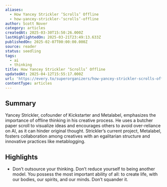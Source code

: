 ```yaml
---
aliases:
  - How Yancey Strickler ‘Scrolls’ Offline
  - how-yancey-strickler-‘scrolls’-offline
author: Scott Nover
category: articles
createdAt: 2025-03-30T15:50:26.000Z
lastHighlightedOn: 2025-03-21T23:49:13.633Z
publishedOn: 2025-02-07T00:00:00.000Z
source: reader
status: seedling
tags:
  - ai
  - thinking
title: How Yancey Strickler ‘Scrolls’ Offline
updatedAt: 2025-04-12T15:55:17.000Z
url: 'https://every.to/superorganizers/how-yancey-strickler-scrolls-offline'
contentType: articles
---
```

## Summary

Yancey Strickler, cofounder of Kickstarter and Metalabel, emphasizes the importance of offline thinking in his creative process. He uses a butcher paper scroll to visualize ideas and encourages others to avoid over-reliance on AI, as it can hinder original thought. Strickler’s current project, Metalabel, fosters collaboration among creatives with an egalitarian structure and innovative practices like metablogging.

## Highlights

- Don’t outsource your thinking. Don’t reduce yourself to being another model. You possess the most important ability of all: to create life, with our bodies, our spirits, and our minds. Don’t squander it.
